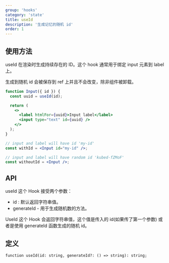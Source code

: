 ```yaml
---
group: 'hooks'
category: 'state'
title: useId
description: '生成记忆的随机 id'
order: 1
---
```


## 使用方法

useId 在渲染时生成持续存在的 ID。这个 hook 通常用于绑定 input 元素到 label 上。

生成到随机 id 会被保存到 ref 上并且不会改变，除非组件被卸载。


```jsx
function Input({ id }) {
  const uuid = useId(id);

  return (
    <>
      <label htmlFor={uuid}>Input label</label>
      <input type="text" id={uuid} />
    </>
  );
}

// input and label will have id 'my-id'
const withId = <Input id="my-id" />;

// input and label will have random id 'kubed-fZMoF'
const withoutId = <Input />;
```

## API

useId 这个 Hook 接受两个参数：

- id : 默认返回字符串值。
- generateId - 用于生成随机数的方法。

UseId 这个 Hook 会返回字符串值，这个值是传入的 id(如果传了第一个参数) 或者是使用 generateId 函数生成的随机 id。

## 定义

```tsx
function useId(id: string, generateId?: () => string): string;
```
